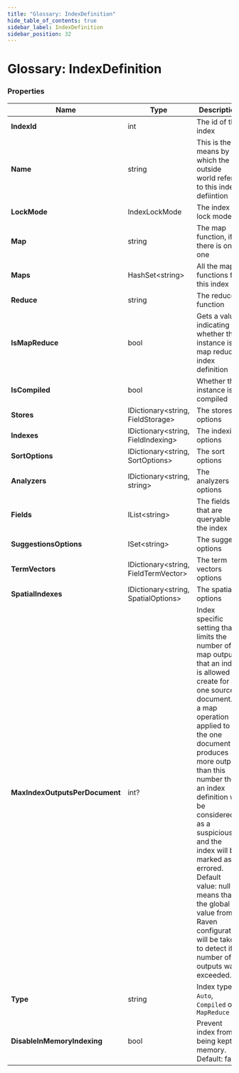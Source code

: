 ```yaml
---
title: "Glossary: IndexDefinition"
hide_table_of_contents: true
sidebar_label: IndexDefinition
sidebar_position: 32
---
```



# Glossary: IndexDefinition

### Properties

| Name | Type | Description |
| ------------- | ------------- | ----- |
| **IndexId** | int | The id of this index |
| **Name** | string | This is the means by which the outside world refers to this index defiintion |
| **LockMode** | IndexLockMode |  The index lock mode |
| **Map** | string | The map function, if there is only one |
| **Maps** | HashSet&lt;string&gt; | All the map functions for this index |
| **Reduce** | string | The reduce function |
| **IsMapReduce** | bool | Gets a value indicating whether this instance is map reduce index definition |
| **IsCompiled** | bool | Whether this instance is compiled |
| **Stores** |  IDictionary&lt;string, FieldStorage&gt; | The stores options |
| **Indexes** | IDictionary&lt;string, FieldIndexing&gt; | The indexing options |
| **SortOptions** | IDictionary&lt;string, SortOptions&gt; | The sort options |
| **Analyzers** | IDictionary&lt;string, string&gt; | The analyzers options |
| **Fields** | IList&lt;string&gt; | The fields that are queryable in the index |
| **SuggestionsOptions** | ISet&lt;string&gt; | The suggest options |
| **TermVectors** | IDictionary&lt;string, FieldTermVector&gt; | The term vectors options |
| **SpatialIndexes** | IDictionary&lt;string, SpatialOptions&gt; | The spatial options  |
| **MaxIndexOutputsPerDocument** | int? | Index specific setting that limits the number of map outputs that an index is allowed to create for a one source document. If a map operation applied to the one document produces more outputs than this number then an index definition will be considered as a suspicious and the index will be marked as errored. Default value: null means that the global value from Raven configuration will be taken to detect if number of outputs was exceeded. |
| **Type** | string | Index type: `Auto`, `Compiled` or `MapReduce` |
| **DisableInMemoryIndexing** | bool | Prevent index from being kept in memory. Default: false |


